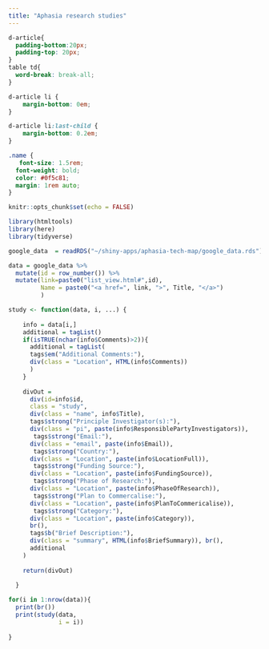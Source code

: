 ```yaml
---
title: "Aphasia research studies"
---
```


<link href="https://fonts.googleapis.com/icon?family=Material+Icons" rel="stylesheet">
      
```css
d-article{
  padding-bottom:20px;
  padding-top: 20px;
}
table td{ 
  word-break: break-all;
}

d-article li {
    margin-bottom: 0em;
}

d-article li:last-child {
    margin-bottom: 0.2em;
}

.name {
   font-size: 1.5rem;
  font-weight: bold;
  color: #0f5c81;
  margin: 1rem auto;
}

```



```r

knitr::opts_chunk$set(echo = FALSE)

library(htmltools)
library(here)
library(tidyverse)

google_data  = readRDS("~/shiny-apps/aphasia-tech-map/google_data.rds")

data = google_data %>%
  mutate(id = row_number()) %>%
  mutate(link=paste0("list_view.html#",id),
         Name = paste0("<a href=", link, ">", Title, "</a>")
         )
```




```r

study <- function(data, i, ...) {
  
    info = data[i,]
    additional = tagList()
    if(isTRUE(nchar(info$Comments)>2)){
      additional = tagList(
      tags$em("Additional Comments:"),
      div(class = "Location", HTML(info$Comments))
      )
    }
  
    divOut = 
      div(id=info$id,
      class = "study",
      div(class = "name", info$Title),
      tags$strong("Principle Investigator(s):"),
      div(class = "pi", paste(info$ResponsiblePartyInvestigators)),
       tags$strong("Email:"),
      div(class = "email", paste(info$Email)),
       tags$strong("Country:"),
      div(class = "Location", paste(info$LocationFull)), 
       tags$strong("Funding Source:"),
      div(class = "Location", paste(info$FundingSource)), 
       tags$strong("Phase of Research:"),
      div(class = "Location", paste(info$PhaseOfResearch)), 
       tags$strong("Plan to Commercalise:"),
      div(class = "Location", paste(info$PlanToCommericalise)), 
       tags$strong("Category:"),
      div(class = "Location", paste(info$Category)), 
      br(),
      tags$b("Brief Description:"),
      div(class = "summary", HTML(info$BriefSummary)), br(),
      additional
    ) 
    
    return(divOut)
  
  }


```

```r

for(i in 1:nrow(data)){
  print(br())
  print(study(data,
              i = i))
  
}
```



    
    
